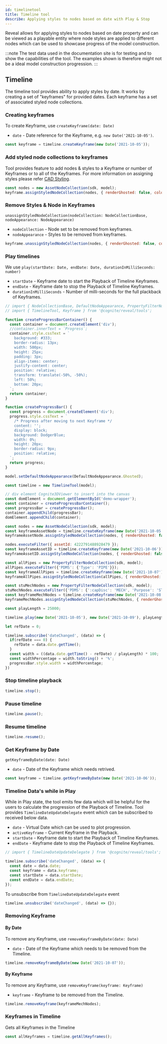 ```yaml
---
id: timelinetool
title: Timeline tool
describe: Applying styles to nodes based on date with Play & Stop
---
```



Reveal allows for applying styles to nodes based on date property and can be viewed as a playable entity
where node styles are applied to different nodes which can be used to showcase progress of the model construction.


:::note
The test data used in the documentation site is for testing and to show the capabilities of the tool.
The examples shown is therefore might not be a ideal model construction progression.
:::

<DemoWrapper name="Cognite3DViewerDemo" />

## Timeline

The timeline tool provides ability to apply styles by date. It works by creating a set of "keyframes"  for provided dates.
Each keyframe has a set of associated styled node collections.

### Creating keyframes
To create Keyframe, use `createKeyframe(date: Date)`
- `date` - Date reference for the Keyframe, e.g. `new Date('2021-10-05')`.

```jsx
const keyframe = timeline.createKeyframe(new Date('2021-10-05'));
```

### Add styled node collections to keyframes
Tool provides feature to add nodes & styles to a Keyframe or number of Keyframes or to all of the Keyframes.
For more information on assigning styles please refer [CAD Styling](cad-styling).

```jsx
const nodes = new AssetNodeCollection(sdk, model);
keyframe.assignStyledNodeCollection(nodes, { renderGhosted: false, color: [150, 200, 120] });
```

### Remove Styles & Node in Keyframes
`unassignStyledNodeCollection(nodeCollection: NodeCollectionBase, nodeAppearance: NodeAppearance)`
- `nodeCollection` - Node set to be removed from keyframes.
- `nodeAppearance` - Styles to be removed from keyframes.

```jsx
keyframe.unassignStyledNodeCollection(nodes, { renderGhosted: false, color: [150, 200, 120] });
```

### Play timelines
We use `play(startDate: Date, endDate: Date, durationInMilliSeconds: number)`
- `startDate` - Keyframe date to start the Playback of Timeline Keyframes.
- `endDate` - Keyframe date to stop the Playback of Timeline Keyframes.
- `durationInMilliSeconds` - Number of milli-seconds for the full plackback of Keyframes.

```js runnable
// import { NodeCollectionBase, DefaultNodeAppearance, PropertyFilterNodeCollection } from '@cognite/reveal';
// import { TimelineTool, Keyframe } from '@cognite/reveal/tools';

function createProgressBarContainer() {
  const container = document.createElement('div');
  //container.innerText = `Progress`;
  container.style.cssText = `
    background: #333;
    border-radius: 13px;
    width: 500px;
    height: 25px;
    padding: 3px;
    align-items: center;
    justify-content: center;
    position: relative;
    transform: translate(-50%, -50%);
    left: 50%;
    bottom: 20px;
  `;
  return container;
}

function createProgressBar() {
  const progress = document.createElement('div');
  progress.style.cssText = `
    /* Progress after moving to next Keyframe */
    content: '';
    display: block;
    background: DodgerBlue;
    width: 0%;
    height: 20px;
    border-radius: 9px;
    position: relative;
  `;
  return progress;
}

model.setDefaultNodeAppearance(DefaultNodeAppearance.Ghosted);

const timeline = new TimelineTool(model);

// div element Cognite3DViewer to insert into the canvas
const domElement = document.getElementById('demo-wrapper');
const container = createProgressBarContainer();
const progressBar = createProgressBar();
container.appendChild(progressBar);
domElement.appendChild(container);

const nodes = new AssetNodeCollection(sdk, model);
const keyframeAssetNode = timeline.createKeyframe(new Date('2021-10-05'));
keyframeAssetNode.assignStyledNodeCollection(nodes, { renderGhosted: false, outlineColor: NodeOutlineColor.Cyan });

nodes.executeFilter({ assetId: 4222791488928479 });
const keyframeAssetID = timeline.createKeyframe(new Date('2021-10-06'));
keyframeAssetID.assignStyledNodeCollection(nodes, { renderGhosted: false, outlineColor: NodeOutlineColor.Orange });

const allPipes = new PropertyFilterNodeCollection(sdk, model);
allPipes.executeFilter({'PDMS': {'Type': 'PIPE'}});
const keyframeAllPipes = timeline.createKeyframe(new Date('2021-10-07'));
keyframeAllPipes.assignStyledNodeCollection(allPipes, { renderGhosted: false, color: [40, 200, 20] });

const stuMechNodes = new PropertyFilterNodeCollection(sdk, model);
stuMechNodes.executeFilter({'PDMS': {':capDisc': 'MECH', 'Purpose': 'STU' }});
const keyframeMechNodes = timeline.createKeyframe(new Date('2021-10-08'));
keyframeMechNodes.assignStyledNodeCollection(stuMechNodes, { renderGhosted: false, color: [80, 100, 120] });

const playLength = 25000;

timeline.play(new Date('2021-10-05'), new Date('2021-10-09'), playLength);

let refDate = 0;

timeline.subscribe('dateChanged', (data) => {
  if(refDate === 0) {
    refDate = data.date.getTime();
  }
  const width = ((data.date.getTime() - refDate) / playLength) * 100;
  const widthPercentage = width.toString() + '%';
  progressBar.style.width = widthPercentage;
})
```

### Stop timeline playback

```js runnable
timeline.stop();
```

### Pause timeline

```js runnable
timeline.pause();
```

### Resume timeline

```js runnable
timeline.resume();
```

### Get Keyframe by Date
`getKeyframeByDate(date: Date)`
- `date` - Date of the Keyframe which needs retrived.

```jsx
const keyframe = timeline.getKeyframeByDate(new Date('2021-10-06'));
```

### Timeline Data's while in Play
While in Play state, the tool emits few data which will be helpful for the users to calculate the progression of the Playback of Timeline.
Tool provides `TimelineDateUpdateDelegate` event which can be subscribed to received below data.
- `date` - Virtual Date which can be used to plot progression.
- `activeKeyframe` - Current Keyframe in the Playback.
- `startDate` - Keyframe date to start the Playback of Timeline Keyframes.
- `endDate` - Keyframe date to stop the Playback of Timeline Keyframes.

```jsx
// import { TimelineDateUpdateDelegate } from '@cognite/reveal/tools';

timeline.subscribe('dateChanged', (data) => {
  const date = data.date;
  const keyframe = data.keyframe;
  const startDate = data.startDate;
  const endDate = data.endDate;
});
```

To unsubscribe from `TimelineDateUpdateDelegate` event

```jsx
timeline.unsubscribe('dateChanged', (data) => {});
```

### Removing Keyframe
#### By Date
To remove any Keyframe, use `removeKeyframeByDate(date: Date)`
- `date` - Date of the Keyframe which needs to be removed from the Timeline.

```js
timeline.removeKeyframeByDate(new Date('2021-10-07'));
```

#### By Keyframe
To remove any Keyframe, use `removeKeyframe(keyframe: Keyframe)`
- `keyframe` - Keyframe to be removed from the Timeline.

```js runnable
timeline.removeKeyframe(keyframeMechNodes);
```

### Keyframes in Timeline
Gets all Keyframes in the Timeline

```jsx
const allKeyframes = timeline.getAllKeyframes();
```
